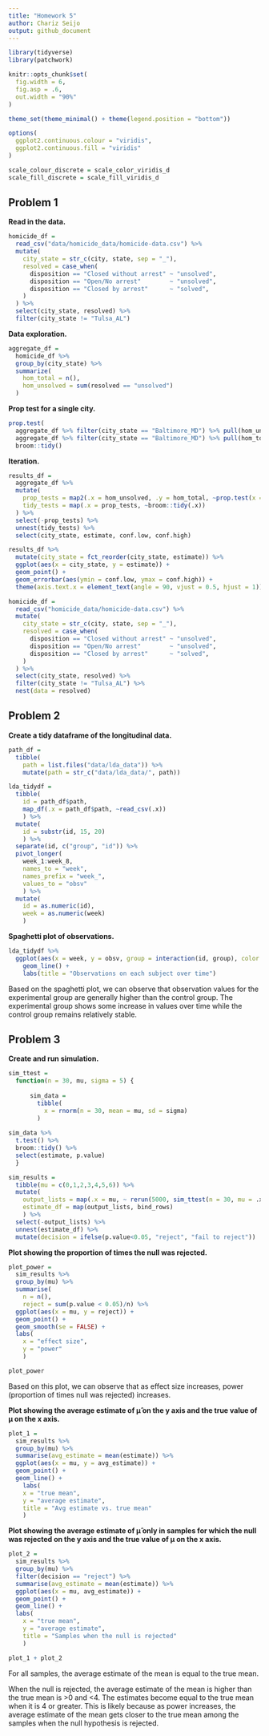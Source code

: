 ```yaml
---
title: "Homework 5"
author: Chariz Seijo
output: github_document
---
```


```r
library(tidyverse)
library(patchwork)

knitr::opts_chunk$set(
  fig.width = 6,
  fig.asp = .6,
  out.width = "90%"
)

theme_set(theme_minimal() + theme(legend.position = "bottom"))

options(
  ggplot2.continuous.colour = "viridis",
  ggplot2.continuous.fill = "viridis"
)

scale_colour_discrete = scale_color_viridis_d
scale_fill_discrete = scale_fill_viridis_d
```


## Problem 1

**Read in the data.**

```r
homicide_df = 
  read_csv("data/homicide_data/homicide-data.csv") %>% 
  mutate(
    city_state = str_c(city, state, sep = "_"),
    resolved = case_when(
      disposition == "Closed without arrest" ~ "unsolved",
      disposition == "Open/No arrest"        ~ "unsolved",
      disposition == "Closed by arrest"      ~ "solved",
    )
  ) %>% 
  select(city_state, resolved) %>% 
  filter(city_state != "Tulsa_AL")
```

**Data exploration.**

```r
aggregate_df = 
  homicide_df %>% 
  group_by(city_state) %>% 
  summarize(
    hom_total = n(),
    hom_unsolved = sum(resolved == "unsolved")
  )
```

**Prop test for a single city.**

```r
prop.test(
  aggregate_df %>% filter(city_state == "Baltimore_MD") %>% pull(hom_unsolved), 
  aggregate_df %>% filter(city_state == "Baltimore_MD") %>% pull(hom_total)) %>% 
  broom::tidy()
```

**Iteration.**

```r
results_df = 
  aggregate_df %>% 
  mutate(
    prop_tests = map2(.x = hom_unsolved, .y = hom_total, ~prop.test(x = .x, n = .y)),
    tidy_tests = map(.x = prop_tests, ~broom::tidy(.x))
  ) %>% 
  select(-prop_tests) %>% 
  unnest(tidy_tests) %>% 
  select(city_state, estimate, conf.low, conf.high)
```


```r
results_df %>% 
  mutate(city_state = fct_reorder(city_state, estimate)) %>% 
  ggplot(aes(x = city_state, y = estimate)) +
  geom_point() + 
  geom_errorbar(aes(ymin = conf.low, ymax = conf.high)) + 
  theme(axis.text.x = element_text(angle = 90, vjust = 0.5, hjust = 1))
```


```r
homicide_df = 
  read_csv("homicide_data/homicide-data.csv") %>% 
  mutate(
    city_state = str_c(city, state, sep = "_"),
    resolved = case_when(
      disposition == "Closed without arrest" ~ "unsolved",
      disposition == "Open/No arrest"        ~ "unsolved",
      disposition == "Closed by arrest"      ~ "solved",
    )
  ) %>% 
  select(city_state, resolved) %>% 
  filter(city_state != "Tulsa_AL") %>% 
  nest(data = resolved)
```


## Problem 2

**Create a tidy dataframe of the longitudinal data.**

```r
path_df = 
  tibble(
    path = list.files("data/lda_data")) %>% 
    mutate(path = str_c("data/lda_data/", path))

lda_tidydf = 
  tibble(
    id = path_df$path,
    map_df(.x = path_df$path, ~read_csv(.x))
    ) %>% 
  mutate(
    id = substr(id, 15, 20)
    ) %>% 
  separate(id, c("group", "id")) %>% 
  pivot_longer(
    week_1:week_8,
    names_to = "week",
    names_prefix = "week_",
    values_to = "obsv"
    ) %>% 
  mutate(
    id = as.numeric(id),
    week = as.numeric(week)
    )
```

**Spaghetti plot of observations.**

```r
lda_tidydf %>% 
  ggplot(aes(x = week, y = obsv, group = interaction(id, group), color = group)) + 
    geom_line() +
    labs(title = "Observations on each subject over time")
```

Based on the spaghetti plot, we can observe that observation values for the experimental group are generally higher than the control group. The experimental group shows some increase in values over time while the control group remains relatively stable.


## Problem 3

**Create and run simulation.**
 
```r
sim_ttest = 
  function(n = 30, mu, sigma = 5) {
    
      sim_data = 
        tibble(
          x = rnorm(n = 30, mean = mu, sd = sigma)
        )
      
sim_data %>% 
  t.test() %>% 
  broom::tidy() %>% 
  select(estimate, p.value)
  }

sim_results = 
  tibble(mu = c(0,1,2,3,4,5,6)) %>%
  mutate(
    output_lists = map(.x = mu, ~ rerun(5000, sim_ttest(n = 30, mu = .x))),
    estimate_df = map(output_lists, bind_rows)
    ) %>%
  select(-output_lists) %>% 
  unnest(estimate_df) %>% 
  mutate(decision = ifelse(p.value<0.05, "reject", "fail to reject"))
```

**Plot showing the proportion of times the null was rejected.**

```r
plot_power =
  sim_results %>% 
  group_by(mu) %>%
  summarise(
    n = n(),
    reject = sum(p.value < 0.05)/n) %>% 
  ggplot(aes(x = mu, y = reject)) +
  geom_point() +
  geom_smooth(se = FALSE) +
  labs(
    x = "effect size",
    y = "power"
    )

plot_power
```

Based on this plot, we can observe that as effect size increases, power (proportion of times null was rejected) increases. 

**Plot showing the average estimate of μ̂ on the y axis and the true value of μ on the x axis.**

```r
plot_1 =
  sim_results %>% 
  group_by(mu) %>% 
  summarise(avg_estimate = mean(estimate)) %>% 
  ggplot(aes(x = mu, y = avg_estimate)) +
  geom_point() +
  geom_line() +
    labs(
    x = "true mean",
    y = "average estimate",
    title = "Avg estimate vs. true mean"
    ) 
```

**Plot showing the average estimate of μ̂ only in samples for which the null was rejected on the y axis and the true value of μ on the x axis.**

```r
plot_2 =
  sim_results %>% 
  group_by(mu) %>%
  filter(decision == "reject") %>%
  summarise(avg_estimate = mean(estimate)) %>% 
  ggplot(aes(x = mu, avg_estimate)) +
  geom_point() +
  geom_line() +
  labs(
    x = "true mean",
    y = "average estimate",
    title = "Samples when the null is rejected"
    )

plot_1 + plot_2
```

For all samples, the average estimate of the mean is equal to the true mean.

When the null is rejected, the average estimate of the mean is higher than the true mean is >0 and <4. The estimates become equal to the true mean when it is 4 or greater. This is likely because as power increases, the average estimate of the mean gets closer to the true mean among the samples when the null hypothesis is rejected.
